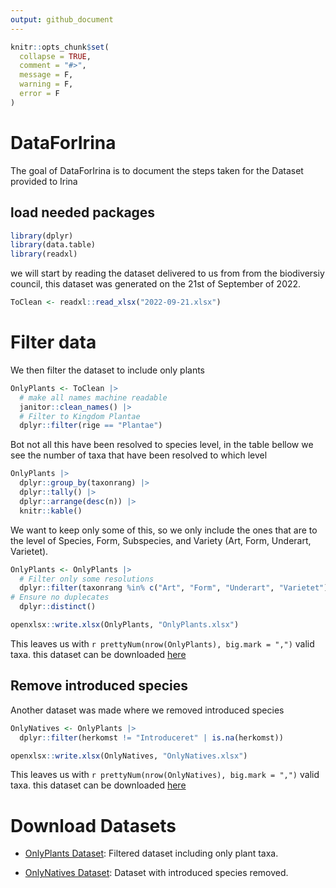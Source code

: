 ```yaml
---
output: github_document
---
```


<!-- README.md is generated from README.Rmd. Please edit that file -->

```r
knitr::opts_chunk$set(
  collapse = TRUE,
  comment = "#>",
  message = F,
  warning = F,
  error = F
)
```

# DataForIrina

<!-- badges: start -->
<!-- badges: end -->

The goal of DataForIrina is to document the steps taken for the Dataset provided to Irina

## load needed packages

```r
library(dplyr)
library(data.table)
library(readxl)
```


we will start by reading the dataset delivered to us from from the biodiversiy council, this dataset was generated on the 21st of September of 2022.

```r
ToClean <- readxl::read_xlsx("2022-09-21.xlsx") 
```


# Filter data

We then filter the dataset to include only plants

```r
OnlyPlants <- ToClean |> 
  # make all names machine readable
  janitor::clean_names() |>
  # Filter to Kingdom Plantae
  dplyr::filter(rige == "Plantae")
```


Bot not all this have been resolved to species level, in the table bellow we see the number of taxa that have been resolved to which level

```r
OnlyPlants |> 
  dplyr::group_by(taxonrang) |> 
  dplyr::tally() |> 
  dplyr::arrange(desc(n)) |> 
  knitr::kable()
```


We want to keep only some of this, so we only include the ones that are to the level of Species, Form, Subspecies, and Variety (Art, Form, Underart, Varietet).

```r
OnlyPlants <- OnlyPlants |> 
  # Filter only some resolutions
  dplyr::filter(taxonrang %in% c("Art", "Form", "Underart", "Varietet")) |> 
# Ensure no duplecates
  dplyr::distinct()
```

```r
openxlsx::write.xlsx(OnlyPlants, "OnlyPlants.xlsx")
```


This leaves us with `r prettyNum(nrow(OnlyPlants), big.mark = ",")` valid taxa. this dataset can be downloaded [here](https://github.com/Sustainscapes/DataForIrina/raw/master/OnlyPlants.xlsx)

## Remove introduced species

Another dataset was made where we removed introduced species

```r
OnlyNatives <- OnlyPlants |> 
  dplyr::filter(herkomst != "Introduceret" | is.na(herkomst)) 
```


```r
openxlsx::write.xlsx(OnlyNatives, "OnlyNatives.xlsx")
```


This leaves us with `r prettyNum(nrow(OnlyNatives), big.mark = ",")` valid taxa. this dataset can be downloaded [here](https://github.com/Sustainscapes/DataForIrina/raw/master/OnlyNatives.xlsx)


# Download Datasets

- [OnlyPlants Dataset](https://github.com/Sustainscapes/DataForIrina/raw/master/OnlyPlants.xlsx): Filtered dataset including only plant taxa.

- [OnlyNatives Dataset](https://github.com/Sustainscapes/DataForIrina/raw/master/OnlyNatives.xlsx): Dataset with introduced species removed.
